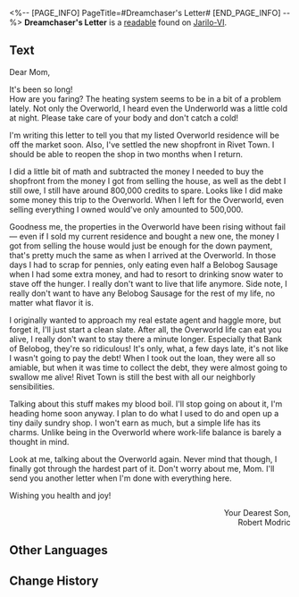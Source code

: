 <%-- [PAGE_INFO]
PageTitle=#Dreamchaser's Letter#
[END_PAGE_INFO] --%>
{{Readable Infobox
|id           = 094
|partIds      = 190219
|title        = 
|image        = Item Sealed Letter.png
|world        = Jarilo-VI
|parts        = 1
|author       = <!--to be added-->
|description  = An undelivered letter. You can even hear the sound of dreams shattering when opening the fragile envelope.
|part1        = Dreamchaser's Letter
|source1      = {{cx|Source missing}}
|characters   = 
|factions     = 
}}
'''Dreamchaser's Letter''' is a [[readable]] found on [[Jarilo-VI]].
<!--
==Location==
{{Map Embed|<map name>|<marker id>}}
-->
==Text==
Dear Mom,

It's been so long!<br />How are you faring? The heating system seems to be in a bit of a problem lately. Not only the Overworld, I heard even the Underworld was a little cold at night. Please take care of your body and don't catch a cold!

I'm writing this letter to tell you that my listed Overworld residence will be off the market soon. Also, I've settled the new shopfront in Rivet Town. I should be able to reopen the shop in two months when I return.

I did a little bit of math and subtracted the money I needed to buy the shopfront from the money I got from selling the house, as well as the debt I still owe, I still have around 800,000 credits to spare. Looks like I did make some money this trip to the Overworld. When I left for the Overworld, even selling everything I owned would've only amounted to 500,000.

Goodness me, the properties in the Overworld have been rising without fail &mdash; even if I sold my current residence and bought a new one, the money I got from selling the house would just be enough for the down payment, that's pretty much the same as when I arrived at the Overworld. In those days I had to scrap for pennies, only eating even half a Belobog Sausage when I had some extra money, and had to resort to drinking snow water to stave off the hunger. I really don't want to live that life anymore. Side note, I really don't want to have any Belobog Sausage for the rest of my life, no matter what flavor it is.

I originally wanted to approach my real estate agent and haggle more, but forget it, I'll just start a clean slate. After all, the Overworld life can eat you alive, I really don't want to stay there a minute longer. Especially that Bank of Belobog, they're so ridiculous! It's only, what, a few days late, it's not like I wasn't going to pay the debt! When I took out the loan, they were all so amiable, but when it was time to collect the debt, they were almost going to swallow me alive! Rivet Town is still the best with all our neighborly sensibilities.

Talking about this stuff makes my blood boil. I'll stop going on about it, I'm heading home soon anyway. I plan to do what I used to do and open up a tiny daily sundry shop. I won't earn as much, but a simple life has its charms. Unlike being in the Overworld where work-life balance is barely a thought in mind.

Look at me, talking about the Overworld again. Never mind that though, I finally got through the hardest part of it. Don't worry about me, Mom. I'll send you another letter when I'm done with everything here.

Wishing you health and joy!

<div align="right">Your Dearest Son,<br />Robert Modric</div>

<!--
==Trivia==
* 
-->
==Other Languages==
{{Other Languages
|en   = Dreamchaser's Letter
|zhs  = 逐梦者的信件
|zht  = 逐夢者的信件
|ja   = 夢を追う人の手紙
|ko   = 꿈을 좇는 자의 편지
|es   = Carta de quien persigue sus sueños
|fr   = Lettre du chasseur de rêves
|ru   = Письмо мечтателя
|th   = จดหมายของนักล่าฝัน
|vi   = Thư Của Người Theo Đuổi Giấc Mơ
|de   = Brief des Träumers
|id   = Surat Pengejar Mimpi
|pt   = Carta do Caça-sonhos
}}

==Change History==
{{Change History|1.0}}